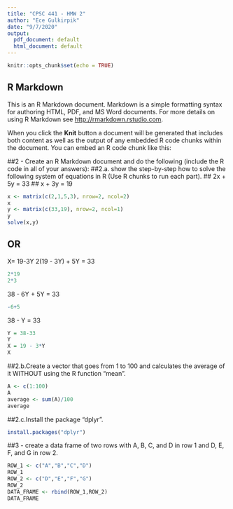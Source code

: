 ```yaml
---
title: "CPSC 441 - HMW 2"
author: "Ece Gulkirpik"
date: "9/7/2020"
output:
  pdf_document: default
  html_document: default
---
```


```r
knitr::opts_chunk$set(echo = TRUE)
```

## R Markdown

This is an R Markdown document. Markdown is a simple formatting syntax for authoring HTML, PDF, and MS Word documents. For more details on using R Markdown see <http://rmarkdown.rstudio.com>.

When you click the **Knit** button a document will be generated that includes both content as well as the output of any embedded R code chunks within the document. You can embed an R code chunk like this:

##2 - Create an R Markdown document and do the following (include the R code in all of your answers):
##2.a. show the step-by-step how to solve the following system of equations in R (Use R chunks to run each part). 
## 2x + 5y = 33
## x + 3y = 19
```r
x <- matrix(c(2,1,5,3), nrow=2, ncol=2)
x
y <- matrix(c(33,19), nrow=2, ncol=1)
y
solve(x,y)
```
## OR 
X= 19-3Y
2(19 - 3Y) + 5Y = 33
```r
2*19
2*3
```
38 - 6Y + 5Y = 33
```r
-6+5
```
38 - Y = 33
```r
Y = 38-33
Y
X = 19 - 3*Y
X
```


##2.b.Create a vector that goes from 1 to 100 and calculates the average of it WITHOUT using the R function “mean”.
```r
A <- c(1:100)
A
average <- sum(A)/100
average
```
##2.c.Install the package “dplyr”.
```r
install.packages("dplyr")
```
##3 - create a data frame of two rows with A, B, C, and D in row 1 and D, E, F, and G in row 2.
```r
ROW_1 <- c("A","B","C","D")
ROW_1
ROW_2 <- c("D","E","F","G")
ROW_2
DATA_FRAME <- rbind(ROW_1,ROW_2)
DATA_FRAME
```

